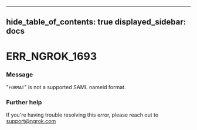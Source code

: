 

---
hide_table_of_contents: true
displayed_sidebar: docs
---


# ERR_NGROK_1693

### Message
"`FORMAT`" is not a supported SAML nameid format.

<ErrorDetails error="err_ngrok_1693" />



### Further help
If you're having trouble resolving this error, please reach out to [support@ngrok.com](mailto:support@ngrok.com?subject=Help%20with%20ERR_NGROK_1693)

